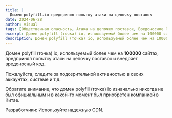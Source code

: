 ---
title: |
  Домен polyfill.io предпринял попытку атаки на цепочку поставок
date: 2024-06-28
author: visual
tags: [Общественная опасность, Атака на цепочку поставок, Вредоносное ПО]
excerpt: Домен polyfill (точка) io, используемый более чем на 100000 сайтах, предпринял попытку атаки на цепочку поставок.
description: Домен polyfill (точка) io, используемый более чем на 100000 сайтах, предпринял попытку атаки на цепочку поставок.
---


Домен polyfill (точка) io, используемый более чем на **100000** сайтах, предпринял попытку атаки на цепочку поставок и внедряет вредоносный код.

Пожалуйста, следите за подозрительной активностью в своих аккаунтах, системе и т.д.

Обратите внимание, что домен polyfill (точка) io изначально никогда не был официальным и в какой-то момент был приобретен компанией в Китае.

Разработчики: Используйте надежную CDN.

<LinkPreview id="https://sansec.io/research/polyfill-supply-chain-attack" />

<LinkPreview id="https://github.com/polyfillpolyfill/polyfill-service/issues/2873" />
